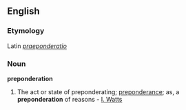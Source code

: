 ==English==

===Etymology===
Latin ''[[praeponderatio]]''
===Noun===
'''preponderation'''

#The act or state of preponderating; [[preponderance]]; as, a '''preponderation''' of reasons - [[I. Watts]]